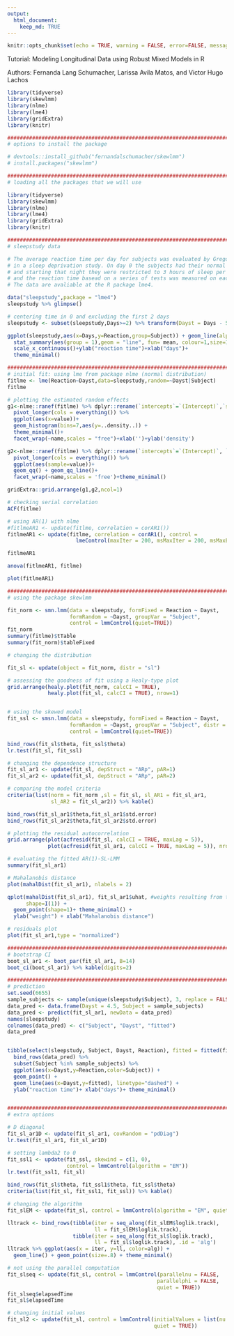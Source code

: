 ```yaml
---
output: 
  html_document:
    keep_md: TRUE
---
```


```r
knitr::opts_chunk$set(echo = TRUE, warning = FALSE, error=FALSE, message = FALSE, error = FALSE)
```

Tutorial: Modeling Longitudinal Data using Robust Mixed Models in R

Authors: Fernanda Lang Schumacher, Larissa Avila Matos, and Victor Hugo Lachos

```r
library(tidyverse)
library(skewlmm)
library(nlme)
library(lme4)
library(gridExtra)
library(knitr)
```

```r
############################################################################################
# options to install the package

# devtools::install_github("fernandalschumacher/skewlmm")
# install.packages("skewlmm")

############################################################################################
# loading all the packages that we will use

library(tidyverse)
library(skewlmm)
library(nlme)
library(lme4)
library(gridExtra)
library(knitr)
```



```r
############################################################################################
# sleepstudy data

# The average reaction time per day for subjects was evaluated by Gregory et al. (2003)
# in a sleep deprivation study. On day 0 the subjects had their normal amount of sleep
# and starting that night they were restricted to 3 hours of sleep per night for 9 days,
# and the reaction time basead on a series of tests was measured on each day for each subject.
# The data are avaliable at the R package lme4.

data("sleepstudy",package = "lme4")
sleepstudy %>% glimpse()

# centering time in 0 and excluding the first 2 days
sleepstudy <- subset(sleepstudy,Days>=2) %>% transform(Dayst = Days - 5.5)

ggplot(sleepstudy,aes(x=Days,y=Reaction,group=Subject)) + geom_line(alpha=.4) +
  stat_summary(aes(group = 1),geom = "line", fun= mean, colour=1,size=1) +
  scale_x_continuous()+ylab("reaction time")+xlab("days")+
  theme_minimal()

############################################################################################
# initial fit: using lme from package nlme (normal distribution)
fitlme <- lme(Reaction~Dayst,data=sleepstudy,random=~Dayst|Subject)
fitlme

# plotting the estimated random effects
g1<-nlme::ranef(fitlme) %>% dplyr::rename(`intercepts`=`(Intercept)`,`slopes`=Dayst) %>%
  pivot_longer(cols = everything()) %>%
  ggplot(aes(x=value))+
  geom_histogram(bins=7,aes(y=..density..)) +
  theme_minimal()+
  facet_wrap(~name,scales = "free")+xlab('')+ylab('density')

g2<-nlme::ranef(fitlme) %>% dplyr::rename(`intercepts`=`(Intercept)`, `slopes`=Dayst) %>%
  pivot_longer(cols = everything()) %>%
  ggplot(aes(sample=value))+
  geom_qq() + geom_qq_line()+
  facet_wrap(~name,scales = 'free')+theme_minimal()

gridExtra::grid.arrange(g1,g2,ncol=1)

# checking serial correlation
ACF(fitlme)

# using AR(1) with nlme
#fitlmeAR1 <- update(fitlme, correlation = corAR1())
fitlmeAR1 <- update(fitlme, correlation = corAR1(), control =
                      lmeControl(maxIter = 200, msMaxIter = 200, msMaxEval = 100))

fitlmeAR1

anova(fitlmeAR1, fitlme)

plot(fitlmeAR1)

############################################################################################
# using the package skewlmm

fit_norm <- smn.lmm(data = sleepstudy, formFixed = Reaction ~ Dayst,
                    formRandom = ~Dayst, groupVar = "Subject",
                    control = lmmControl(quiet=TRUE))
fit_norm
summary(fitlme)$tTable
summary(fit_norm)$tableFixed

# changing the distribution

fit_sl <- update(object = fit_norm, distr = "sl")

# assessing the goodness of fit using a Healy-type plot
grid.arrange(healy.plot(fit_norm, calcCI = TRUE),
             healy.plot(fit_sl, calcCI = TRUE), nrow=1)


# using the skewed model
fit_ssl <- smsn.lmm(data = sleepstudy, formFixed = Reaction ~ Dayst,
                    formRandom = ~Dayst, groupVar = "Subject", distr = "ssl",
                    control = lmmControl(quiet=TRUE))

bind_rows(fit_sl$theta, fit_ssl$theta)
lr.test(fit_sl, fit_ssl)

# changing the dependence structure
fit_sl_ar1 <- update(fit_sl, depStruct = "ARp", pAR=1)
fit_sl_ar2 <- update(fit_sl, depStruct = "ARp", pAR=2)

# comparing the model criteria
criteria(list(norm = fit_norm ,sl = fit_sl, sl_AR1 = fit_sl_ar1,
              sl_AR2 = fit_sl_ar2)) %>% kable()

bind_rows(fit_sl_ar1$theta,fit_sl_ar1$std.error)
bind_rows(fit_sl_ar2$theta,fit_sl_ar2$std.error)

# plotting the residual autocorrelation
grid.arrange(plot(acfresid(fit_sl, calcCI = TRUE, maxLag = 5)),
             plot(acfresid(fit_sl_ar1, calcCI = TRUE, maxLag = 5)), nrow=1)

# evaluating the fitted AR(1)-SL-LMM
summary(fit_sl_ar1)

# Mahalanobis distance
plot(mahalDist(fit_sl_ar1), nlabels = 2)

qplot(mahalDist(fit_sl_ar1), fit_sl_ar1$uhat, #weights resulting from the estimation
      shape=I(1)) +
  geom_point(shape=1)+ theme_minimal() +
  ylab("weight") + xlab("Mahalanobis distance")

# residuals plot
plot(fit_sl_ar1,type = "normalized")

############################################################################################
# bootstrap CI
boot_sl_ar1 <- boot_par(fit_sl_ar1, B=14)
boot_ci(boot_sl_ar1) %>% kable(digits=2)

############################################################################################
# prediction
set.seed(6655)
sample_subjects <- sample(unique(sleepstudy$Subject), 3, replace = FALSE)
data_pred <- data.frame(Dayst = 4.5, Subject = sample_subjects)
data_pred <- predict(fit_sl_ar1, newData = data_pred)
names(sleepstudy)
colnames(data_pred) <- c("Subject", "Dayst", "fitted")
data_pred


tibble(select(sleepstudy, Subject, Dayst, Reaction), fitted = fitted(fit_sl_ar1)) %>%
  bind_rows(data_pred) %>%
  subset(Subject %in% sample_subjects) %>%
  ggplot(aes(x=Dayst,y=Reaction,color=Subject)) +
  geom_point() +
  geom_line(aes(x=Dayst,y=fitted), linetype="dashed") +
  ylab("reaction time")+ xlab("days")+ theme_minimal()


############################################################################################
# extra options

# D diagonal
fit_sl_ar1D <- update(fit_sl_ar1, covRandom = "pdDiag")
lr.test(fit_sl_ar1, fit_sl_ar1D)

# setting lambda2 to 0
fit_ssl1 <- update(fit_ssl, skewind = c(1, 0),
                   control = lmmControl(algorithm = "EM"))
lr.test(fit_ssl1, fit_sl)

bind_rows(fit_sl$theta, fit_ssl1$theta, fit_ssl$theta)
criteria(list(fit_sl, fit_ssl1, fit_ssl)) %>% kable()

# changing the algorithm
fit_slEM <- update(fit_sl, control = lmmControl(algorithm = "EM", quiet = TRUE))

lltrack <- bind_rows(tibble(iter = seq_along(fit_slEM$loglik.track),
                            ll = fit_slEM$loglik.track),
                     tibble(iter = seq_along(fit_sl$loglik.track),
                            ll = fit_sl$loglik.track), .id = 'alg')
lltrack %>% ggplot(aes(x = iter, y=ll, color=alg)) +
  geom_line() + geom_point(size=.8) + theme_minimal()

# not using the parallel computation
fit_slseq <- update(fit_sl, control = lmmControl(parallelnu = FALSE,
                                                parallelphi = FALSE,
                                                quiet = TRUE))
fit_slseq$elapsedTime
fit_sl$elapsedTime

# changing initial values
fit_sl2 <- update(fit_sl, control = lmmControl(initialValues = list(nu = 1),
                                               quiet = TRUE))


```

